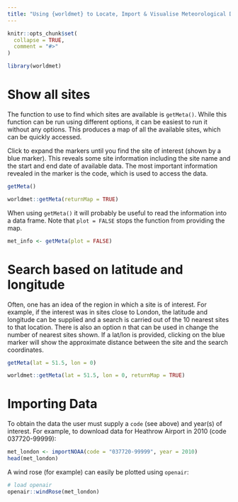 ```yaml
---
title: "Using {worldmet} to Locate, Import & Visualise Meteorological Data"
---
```


```r
knitr::opts_chunk$set(
  collapse = TRUE,
  comment = "#>"
)
```

```r
library(worldmet)
```

# Show all sites

The function to use to find which sites are available is `getMeta()`. While this function can be run using different options, it can be easiest to run it without any options. This produces a map of all the available sites, which can be quickly accessed.

Click to expand the markers until you find the site of interest (shown by a blue marker). This reveals some site information including the site name and the start and end date of available data. The most important information revealed in the marker is the code, which is used to access the data.

```r
getMeta()
```

```r
worldmet::getMeta(returnMap = TRUE)
```

When using `getMeta()` it will probably be useful to read the information into a data frame. Note that `plot = FALSE` stops the function from providing the map.

```r
met_info <- getMeta(plot = FALSE)
```

# Search based on latitude and longitude

Often, one has an idea of the region in which a site is of interest. For example, if the interest was in sites close to London, the latitude and longitude can be supplied and a search is carried out of the 10 nearest sites to that location. There is also an option n that can be used in change the number of nearest sites shown. If a lat/lon is provided, clicking on the blue marker will show the approximate distance between the site and the search coordinates.

```r
getMeta(lat = 51.5, lon = 0)
```

```r
worldmet::getMeta(lat = 51.5, lon = 0, returnMap = TRUE)
```

# Importing Data

To obtain the data the user must supply a `code` (see above) and year(s) of interest. For example, to download data for Heathrow Airport in 2010 (code 037720-99999):

```r
met_london <- importNOAA(code = "037720-99999", year = 2010)
head(met_london)
```

A wind rose (for example) can easily be plotted using `openair`:

```r
# load openair
openair::windRose(met_london)
```
